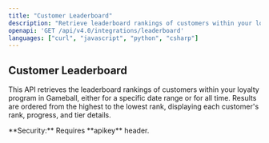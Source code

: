 ```yaml
---
title: "Customer Leaderboard"
description: "Retrieve leaderboard rankings of customers within your loyalty program in Gameball, either for a specific date range or for all time."
openapi: 'GET /api/v4.0/integrations/leaderboard'
languages: ["curl", "javascript", "python", "csharp"]
---
```


## Customer Leaderboard

This API retrieves the leaderboard rankings of customers within your loyalty program in Gameball, either for a specific date range or for all time. Results are ordered from the highest to the lowest rank, displaying each customer's rank, progress, and tier details.

<Info>
**Security:** Requires **apikey** header.
</Info>
